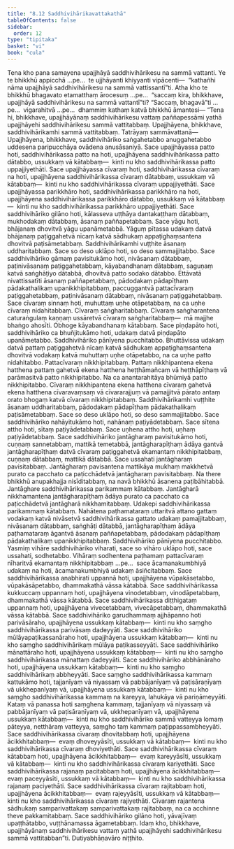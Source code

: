 ```yaml
---
title: "8.12 Saddhivihārikavattakathā"
tableOfContents: false
sidebar:
  order: 12
type: "tipitaka"
basket: "vi"
book: "cula"
---
```



<DynamicBreadcrumb />

<Division number="377" book="cula" e="ch" v="4" p="398">

<Paragraph number="1725" book="cula">
Tena kho pana samayena upajjhāyā saddhivihārikesu na sammā vattanti. Ye te bhikkhū appicchā …pe…  te ujjhāyanti khiyyanti vipācenti—  “kathañhi nāma upajjhāyā saddhivihārikesu na sammā vattissantī”ti. Atha kho te bhikkhū bhagavato etamatthaṃ ārocesuṃ …pe…  “saccaṃ kira, bhikkhave, upajjhāyā saddhivihārikesu na sammā vattantī”ti? “Saccaṃ, bhagavā”ti …pe…  vigarahitvā …pe…  dhammiṃ kathaṃ katvā bhikkhū āmantesi—
</Paragraph>

</Division>
<Division number="378" book="cula" e="ch" v="4" p="398">

<Paragraph number="1726" book="cula">
“Tena hi, bhikkhave, upajjhāyānaṃ saddhivihārikesu vattaṃ paññapessāmi yathā upajjhāyehi saddhivihārikesu sammā vattitabbaṃ. Upajjhāyena, bhikkhave, saddhivihārikamhi sammā vattitabbaṃ. Tatrāyaṃ sammāvattanā—
</Paragraph>

<Paragraph number="1727" book="cula">
Upajjhāyena, bhikkhave, saddhivihāriko saṅgahetabbo anuggahetabbo uddesena paripucchāya ovādena anusāsaniyā. Sace upajjhāyassa patto hoti, saddhivihārikassa patto na hoti, upajjhāyena saddhivihārikassa patto dātabbo, ussukkaṃ vā kātabbaṃ—  kinti nu kho saddhivihārikassa patto uppajjiyethāti. Sace upajjhāyassa cīvaraṃ hoti, saddhivihārikassa cīvaraṃ na hoti, upajjhāyena saddhivihārikassa cīvaraṃ dātabbaṃ, ussukkaṃ vā kātabbaṃ—  kinti nu kho saddhivihārikassa cīvaraṃ uppajjiyethāti. Sace upajjhāyassa parikkhāro hoti, saddhivihārikassa parikkhāro na hoti, upajjhāyena saddhivihārikassa parikkhāro dātabbo, ussukkaṃ vā kātabbaṃ—  kinti nu kho saddhivihārikassa parikkhāro uppajjiyethāti.
</Paragraph>

<Paragraph number="1728" book="cula">
Sace saddhivihāriko gilāno hoti, kālasseva uṭṭhāya dantakaṭṭhaṃ dātabbaṃ, mukhodakaṃ dātabbaṃ, āsanaṃ paññapetabbaṃ. Sace yāgu hoti, bhājanaṃ dhovitvā yāgu upanāmetabbā. Yāguṃ pītassa udakaṃ datvā bhājanaṃ paṭiggahetvā nīcaṃ katvā sādhukaṃ appaṭighaṃsantena dhovitvā paṭisāmetabbaṃ. Saddhivihārikamhi vuṭṭhite āsanaṃ uddharitabbaṃ. Sace so deso uklāpo hoti, so deso sammajjitabbo.
</Paragraph>

<Paragraph number="1729" book="cula">
Sace saddhivihāriko gāmaṃ pavisitukāmo hoti, nivāsanaṃ dātabbaṃ, paṭinivāsanaṃ paṭiggahetabbaṃ, kāyabandhanaṃ dātabbaṃ, saguṇaṃ katvā saṅghāṭiyo dātabbā, dhovitvā patto sodako dātabbo.
</Paragraph>

<Paragraph number="1730" book="cula">
Ettāvatā nivattissatīti āsanaṃ paññapetabbaṃ, pādodakaṃ pādapīṭhaṃ pādakathalikaṃ upanikkhipitabbaṃ, paccuggantvā pattacīvaraṃ paṭiggahetabbaṃ, paṭinivāsanaṃ dātabbaṃ, nivāsanaṃ paṭiggahetabbaṃ. Sace cīvaraṃ sinnaṃ hoti, muhuttaṃ uṇhe otāpetabbaṃ, na ca uṇhe cīvaraṃ nidahitabbaṃ. Cīvaraṃ saṅgharitabbaṃ. Cīvaraṃ saṅgharantena caturaṅgulaṃ kaṇṇaṃ ussāretvā cīvaraṃ saṅgharitabbaṃ—  mā majjhe bhaṅgo ahosīti. Obhoge kāyabandhanaṃ kātabbaṃ.
</Paragraph>

<Paragraph number="1731" book="cula">
Sace piṇḍapāto hoti, saddhivihāriko ca bhuñjitukāmo hoti, udakaṃ datvā piṇḍapāto upanāmetabbo. Saddhivihāriko pānīyena pucchitabbo. Bhuttāvissa udakaṃ datvā pattaṃ paṭiggahetvā nīcaṃ katvā sādhukaṃ appaṭighaṃsantena dhovitvā vodakaṃ katvā muhuttaṃ uṇhe otāpetabbo, na ca uṇhe patto nidahitabbo. Pattacīvaraṃ nikkhipitabbaṃ. Pattaṃ nikkhipantena ekena hatthena pattaṃ gahetvā ekena hatthena heṭṭhāmañcaṃ vā heṭṭhāpīṭhaṃ vā parāmasitvā patto nikkhipitabbo. Na ca anantarahitāya bhūmiyā patto nikkhipitabbo. Cīvaraṃ nikkhipantena ekena hatthena cīvaraṃ gahetvā ekena hatthena cīvaravaṃsaṃ vā cīvararajjuṃ vā pamajjitvā pārato antaṃ orato bhogaṃ katvā cīvaraṃ nikkhipitabbaṃ. Saddhivihārikamhi vuṭṭhite āsanaṃ uddharitabbaṃ, pādodakaṃ pādapīṭhaṃ pādakathalikaṃ paṭisāmetabbaṃ. Sace so deso uklāpo hoti, so deso sammajjitabbo.
</Paragraph>

<Paragraph number="1732" book="cula">
Sace saddhivihāriko nahāyitukāmo hoti, nahānaṃ paṭiyādetabbaṃ. Sace sītena attho hoti, sītaṃ paṭiyādetabbaṃ. Sace uṇhena attho hoti, uṇhaṃ paṭiyādetabbaṃ.
</Paragraph>

<Paragraph number="1733" book="cula">
Sace saddhivihāriko jantāgharaṃ pavisitukāmo hoti, cuṇṇaṃ sannetabbaṃ, mattikā temetabbā, jantāgharapīṭhaṃ ādāya gantvā jantāgharapīṭhaṃ datvā cīvaraṃ paṭiggahetvā ekamantaṃ nikkhipitabbaṃ, cuṇṇaṃ dātabbaṃ, mattikā dātabbā. Sace ussahati jantāgharaṃ pavisitabbaṃ. Jantāgharaṃ pavisantena mattikāya mukhaṃ makkhetvā purato ca pacchato ca paṭicchādetvā jantāgharaṃ pavisitabbaṃ. Na there bhikkhū anupakhajja nisīditabbaṃ, na navā bhikkhū āsanena paṭibāhitabbā. Jantāghare saddhivihārikassa parikammaṃ kātabbaṃ. Jantāgharā nikkhamantena jantāgharapīṭhaṃ ādāya purato ca pacchato ca paṭicchādetvā jantāgharā nikkhamitabbaṃ.
</Paragraph>

<Paragraph number="1734" book="cula">
Udakepi saddhivihārikassa parikammaṃ kātabbaṃ. Nahātena paṭhamataraṃ uttaritvā attano gattaṃ vodakaṃ katvā nivāsetvā saddhivihārikassa gattato udakaṃ pamajjitabbaṃ, nivāsanaṃ dātabbaṃ, saṅghāṭi dātabbā, jantāgharapīṭhaṃ ādāya paṭhamataraṃ āgantvā āsanaṃ paññapetabbaṃ, pādodakaṃ pādapīṭhaṃ pādakathalikaṃ upanikkhipitabbaṃ. Saddhivihāriko pānīyena pucchitabbo.
</Paragraph>

<Paragraph number="1735" book="cula">
Yasmiṃ vihāre saddhivihāriko viharati, sace so vihāro uklāpo hoti, sace ussahati, sodhetabbo. Vihāraṃ sodhentena paṭhamaṃ pattacīvaraṃ nīharitvā ekamantaṃ nikkhipitabbaṃ …pe…  sace ācamanakumbhiyā udakaṃ na hoti, ācamanakumbhiyā udakaṃ āsiñcitabbaṃ.
</Paragraph>

<Paragraph number="1736" book="cula">
Sace saddhivihārikassa anabhirati uppannā hoti, upajjhāyena vūpakāsetabbo, vūpakāsāpetabbo, dhammakathā vāssa kātabbā. Sace saddhivihārikassa kukkuccaṃ uppannaṃ hoti, upajjhāyena vinodetabbaṃ, vinodāpetabbaṃ, dhammakathā vāssa kātabbā. Sace saddhivihārikassa diṭṭhigataṃ uppannaṃ hoti, upajjhāyena vivecetabbaṃ, vivecāpetabbaṃ, dhammakathā vāssa kātabbā. Sace saddhivihāriko garudhammaṃ ajjhāpanno hoti parivāsāraho, upajjhāyena ussukkaṃ kātabbaṃ—  kinti nu kho saṃgho saddhivihārikassa parivāsaṃ dadeyyāti. Sace saddhivihāriko mūlāyapaṭikassanāraho hoti, upajjhāyena ussukkaṃ kātabbaṃ—  kinti nu kho saṃgho saddhivihārikaṃ mūlāya paṭikasseyyāti. Sace saddhivihāriko mānattāraho hoti, upajjhāyena ussukkaṃ kātabbaṃ—  kinti nu kho saṃgho saddhivihārikassa mānattaṃ dadeyyāti. Sace saddhivihāriko abbhānāraho hoti, upajjhāyena ussukkaṃ kātabbaṃ—  kinti nu kho saṃgho saddhivihārikaṃ abbheyyāti. Sace saṃgho saddhivihārikassa kammaṃ kattukāmo hoti, tajjanīyaṃ vā niyassaṃ vā pabbājanīyaṃ vā paṭisāraṇīyaṃ vā ukkhepanīyaṃ vā, upajjhāyena ussukkaṃ kātabbaṃ—  kinti nu kho saṃgho saddhivihārikassa kammaṃ na kareyya, lahukāya vā pariṇāmeyyāti. Kataṃ vā panassa hoti saṃghena kammaṃ, tajjanīyaṃ vā niyassaṃ vā pabbājanīyaṃ vā paṭisāraṇīyaṃ vā, ukkhepanīyaṃ vā, upajjhāyena ussukkaṃ kātabbaṃ—  kinti nu kho saddhivihāriko sammā vatteyya lomaṃ pāteyya, netthāraṃ vatteyya, saṃgho taṃ kammaṃ paṭippassambheyyāti.
</Paragraph>

<Paragraph number="1737" book="cula">
Sace saddhivihārikassa cīvaraṃ dhovitabbaṃ hoti, upajjhāyena ācikkhitabbaṃ—  evaṃ dhoveyyāsīti, ussukkaṃ vā kātabbaṃ—  kinti nu kho saddhivihārikassa cīvaraṃ dhoviyethāti. Sace saddhivihārikassa cīvaraṃ kātabbaṃ hoti, upajjhāyena ācikkhitabbaṃ—  evaṃ kareyyāsīti, ussukkaṃ vā kātabbaṃ—  kinti nu kho saddhivihārikassa cīvaraṃ kariyethāti. Sace saddhivihārikassa rajanaṃ pacitabbaṃ hoti, upajjhāyena ācikkhitabbaṃ—  evaṃ paceyyāsīti, ussukkaṃ vā kātabbaṃ—  kinti nu kho saddhivihārikassa rajanaṃ paciyethāti. Sace saddhivihārikassa cīvaraṃ rajitabbaṃ hoti, upajjhāyena ācikkhitabbaṃ—  evaṃ rajeyyāsīti, ussukkaṃ vā kātabbaṃ—  kinti nu kho saddhivihārikassa cīvaraṃ rajiyethāti. Cīvaraṃ rajantena sādhukaṃ samparivattakaṃ samparivattakaṃ rajitabbaṃ, na ca acchinne theve pakkamitabbaṃ. Sace saddhivihāriko gilāno hoti, yāvajīvaṃ upaṭṭhātabbo, vuṭṭhānamassa āgametabbaṃ. Idaṃ kho, bhikkhave, upajjhāyānaṃ saddhivihārikesu vattaṃ yathā upajjhāyehi saddhivihārikesu sammā vattitabban”ti.

</Paragraph>
</Division>

<Paragraph number="1738" type="center" book="cula">
Dutiyabhāṇavāro niṭṭhito.
</Paragraph>